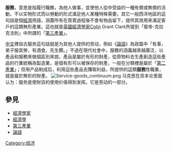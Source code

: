 {{NoteTA
|G1=Economics
}}
{{unreferenced|time=2018-09-09T23:03:06+00:00}}
{{市场营销}}
'''服務'''，意思是指履行職務，為他人做事，並使他人從中受益的一種有償或無償的活動，不以实物形式而以勞動的形式滿足他人某種特殊需要。其它一般西洋地區的這句話是個[[經濟|經濟]]用語，涵蓋所有在買賣過程後不會有物品留下，提供其效用來滿足客戶的這類無形產業。這也就是[[英國|英國]][[經濟學家|經濟學家]]Colin Grant Clark所提到「斐帝-克拉克法則」中所謂的「[[第三產業|第三產業]]」。

[[中文|中文]]裡自古服务這句話就是为其他人提供的劳动，例如《[[s:論語|論語]]》為政篇中「有事，弟子服其勞，有酒食，先生饌。」不過在現代社會中，服務的涵義越來越廣泛，以產品和服務來做個區別來說，產品是屬於有形的財產，從原物料去生產創造這些產品的行業統稱為製造業，是個有形可以被保存的財產，一般在分類裡是屬於「[[第二產業|第二產業]]」；但用产品制成后，利用這些產品去賺取利益，所提供的這類'''服務'''性職業，就是屬於無形的財產。
[[File:Service-goods_continuum.png|thumb]]
马克思在资本论里面认为：服务是使財貨的使用价值得到发挥。它是劳动的一部分。

== 參見 ==
* [[經濟學家|經濟學家]]
* [[經濟學|經濟學]]
* [[第三產業|第三產業]]
* [[論語|論語]]

{{Authority control}}
{{Commerce-stub}}

[[Category:经济|Category:经济]]